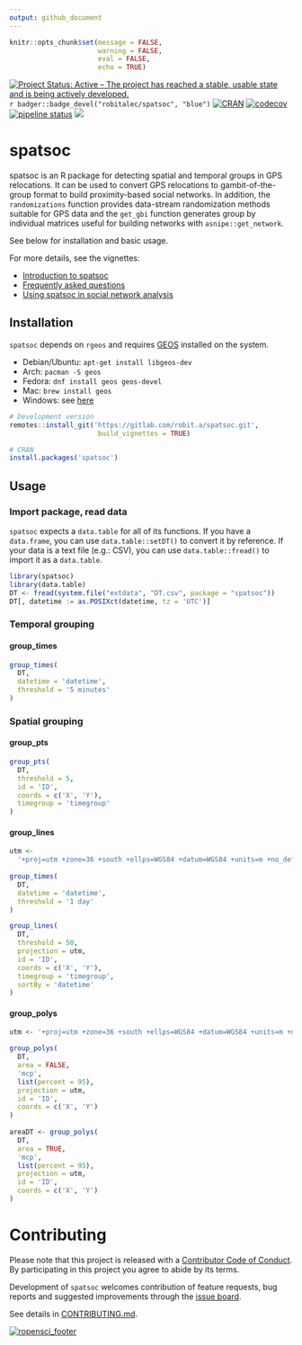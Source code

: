 ```yaml
---
output: github_document
---
```


```r
knitr::opts_chunk$set(message = FALSE, 
                      warning = FALSE,
                      eval = FALSE, 
                      echo = TRUE)
```


[![Project Status: Active – The project has reached a stable, usable state and is being actively developed.](http://www.repostatus.org/badges/latest/active.svg)](http://www.repostatus.org/#active)
`r badger::badge_devel("robitalec/spatsoc", "blue")`
[![CRAN](https://www.r-pkg.org/badges/version/spatsoc)](https://cran.r-project.org/package=spatsoc)
[![codecov](https://codecov.io/gl/robit.a/spatsoc/branch/master/graph/badge.svg)](https://codecov.io/gl/robit.a/spatsoc)
[![pipeline status](https://gitlab.com/robit.a/spatsoc/badges/master/pipeline.svg)](https://gitlab.com/robit.a/spatsoc/commits/master)
[![](https://badges.ropensci.org/237_status.svg)](https://github.com/ropensci/onboarding/issues/237)

# spatsoc 
spatsoc is an R package for detecting spatial and temporal groups in GPS relocations. It can be used to convert GPS relocations to gambit-of-the-group format to build proximity-based social networks. In addition, the `randomizations` function provides data-stream randomization methods suitable for GPS data and the `get_gbi` function generates group by individual matrices useful for building networks with `asnipe::get_network`. 

See below for installation and basic usage. 

For more details, see the vignettes:

* [Introduction to spatsoc](https://spatsoc.gitlab.io/articles/intro-spatsoc.html)
* [Frequently asked questions](https://spatsoc.gitlab.io/articles/faq.html)
* [Using spatsoc in social network analysis](http://spatsoc.gitlab.io/articles/using-in-sna.html)


## Installation
`spatsoc` depends on `rgeos` and requires [GEOS](https://trac.osgeo.org/geos/) installed on the system. 

* Debian/Ubuntu: `apt-get install libgeos-dev`
* Arch: `pacman -S geos`
* Fedora: `dnf install geos geos-devel`
* Mac: `brew install geos`
* Windows: see [here](https://trac.osgeo.org/osgeo4w/)


```r
# Development version
remotes::install_git('https://gitlab.com/robit.a/spatsoc.git',
                      build_vignettes = TRUE)

# CRAN
install.packages('spatsoc')
```

## Usage
### Import package, read data
`spatsoc` expects a `data.table` for all of its functions. If you have a `data.frame`, you can use `data.table::setDT()` to convert it by reference. If your data is a text file (e.g.: CSV), you can use `data.table::fread()` to import it as a `data.table`. 

```r
library(spatsoc)
library(data.table)
DT <- fread(system.file("extdata", "DT.csv", package = "spatsoc"))
DT[, datetime := as.POSIXct(datetime, tz = 'UTC')]
```


### Temporal grouping
#### group_times
```r
group_times(
  DT, 
  datetime = 'datetime', 
  threshold = '5 minutes'
)
```

### Spatial grouping
#### group_pts

```r
group_pts(
  DT,
  threshold = 5,
  id = 'ID',
  coords = c('X', 'Y'),
  timegroup = 'timegroup'
)
```


#### group_lines

```r
utm <-
  '+proj=utm +zone=36 +south +ellps=WGS84 +datum=WGS84 +units=m +no_defs'
  
group_times(
  DT, 
  datetime = 'datetime', 
  threshold = '1 day'
)

group_lines(
  DT,
  threshold = 50,
  projection = utm,
  id = 'ID',
  coords = c('X', 'Y'),
  timegroup = 'timegroup',
  sortBy = 'datetime'
)
```


#### group_polys

```r
utm <- '+proj=utm +zone=36 +south +ellps=WGS84 +datum=WGS84 +units=m +no_defs'

group_polys(
  DT,
  area = FALSE,
  'mcp',
  list(percent = 95),
  projection = utm,
  id = 'ID',
  coords = c('X', 'Y')
)
  
areaDT <- group_polys(
  DT,
  area = TRUE,
  'mcp',
  list(percent = 95),
  projection = utm,
  id = 'ID',
  coords = c('X', 'Y')
)
```


# Contributing
Please note that this project is released with a [Contributor Code of Conduct](CODE_OF_CONDUCT.md). By participating in this project you agree to abide by its terms.
  
Development of `spatsoc` welcomes contribution of feature requests, bug reports and suggested improvements through the [issue board](https://gitlab.com/robit.a/spatsoc/issues). 

See details in [CONTRIBUTING.md](CONTRIBUTING.md). 

[![ropensci_footer](https://ropensci.org/public_images/ropensci_footer.png)](https://ropensci.org)

